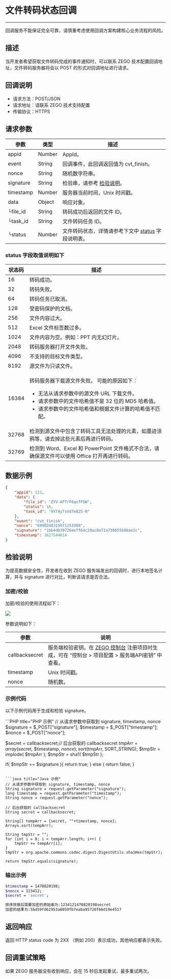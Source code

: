 # 文件转码状态回调

- - -

<Warning title="注意">回调服务不能保证完全可靠，请慎重考虑使用回调方案构建核心业务流程的风险。</Warning>

##  描述

当开发者希望获取文件转码完成的事件通知时，可以联系 ZEGO 技术配置回调地址，文件转码服务器将会以 POST 的形式对回调地址进行请求。

##  回调说明

- 请求方法：POST/JSON
- 请求地址：请联系 ZEGO 技术支持配置
- 传输协议：HTTPS

##  请求参数

| 参数 | 类型 | 描述 |
|---|---|---|
| appid | Number | AppId。 |
| event | String | 回调事件，此回调返回值为 cvt_finish。 |
| nonce | String | 随机数字符串。 |
| signature | String | 检验串，请参考 <a href="#检验说明">检验说明</a>。 |
| timestamp | Number | 服务器当前时间，Unix 时间戳。 |
| data | Object | 响应对象。 |
| └file_id | String | 转码成功后返回的文件 ID。 |
| └task_id | String | 文件转码任务 ID。 |
| └status | Number | 文件转码状态，详情请参考下文中 <a href="#status-字段取值说明如下">status</a> 字段说明表。 |


### status 字段取值说明如下

|状态码|描述|
|-----|----|
|16|转码成功。|
|32|转码失败。|
|64|转码任务已取消。|
|128|受密码保护的文档。|
|256|文件内容过大。|
|512|Excel 文件标签数过多。|
|1024|文件内容为空。例如：PPT 内无幻灯片。|
|2048|转码服务器打开文件失败。|
|4096|不支持的目标文件类型。|
|8192|源文件为只读文件。|
|16384|<p>转码服务器下载源文件失败。 可能的原因如下：</p><ul><li>无法从请求参数中的源文件 URL 下载文件。</li><li>请求参数中的文件哈希值不是 32 位的 MD5 哈希值。</li><li>请求参数中的文件哈希值和根据文件计算的哈希值不匹配。</li></ul> |
|32768|检测到源文件中包含了转码工具无法处理的元素，如墨迹涂鸦等，请去掉这些元素后再进行转码。|
|32769|检测到 Word、Excel 和 PowerPoint 文件格式不合法，请确保源文件可以使用 Office 打开再进行转码。|

##  数据示例

```json
{
    "appid": 123,
    "data": {
        "file_id": "ZYV-AFTrF6qnfFGW",
        "status": 16,
        "task_id": "9Y74yTsVd7e825-N"
    },
    "event": "cvt_finish",
    "nonce": "6990248315071153368",
    "signature": "1bb4db39726ee7f64c20ac0a71a730655b98ae2c",
    "timestamp": 1627544014
}
```

##  检验说明

为提高数据安全性，开发者在收到 ZEGO 服务端发出的回调时，进行本地签名计算，并与 signature 进行对比，判断该请求是否合法。

###  加密/校验

加密/校验的使用流程如下：

<Frame width="512" height="auto" caption="">
  <img src="https://storage.zego.im/sdk-doc/Pics/server/Callback/encryptVerifyProcess.png" />
</Frame>

参数说明如下：

| 参数 | 说明  |
|---- | ------ | 
| callbacksecret  | 服务端校验密钥。在 [ZEGO 控制台](https://console.zego.im/) 注册项目时生成，可在 “控制台 > 项目配置 > 服务端API密钥” 中查看。 | 
| timestamp| Unix 时间戳。|
| nonce | 随机数。|


### 示例代码

以下示例代码用于生成和检验 signature。

<CodeGroup>
```PHP title="PHP 示例"
// 从请求参数中获取到 signature, timestamp, nonce
$signature = $_POST["signature"];
$timestamp = $_POST["timestamp"];
$nonce = $_POST["nonce"];

$secret = callbacksecret;// 后台获取的 callbacksecret
$tmpArr = array($secret, $timestamp, $nonce);
sort($tmpArr, SORT_STRING);
$tmpStr = implode( $tmpArr );
$tmpStr = sha1( $tmpStr );

if( $tmpStr == $signature ){
    return true;
} else {
    return false;
}
```

```java title="Java 示例"
// 从请求参数中获取到 signature, timestamp, nonce
String signature = request.getParameter("signature");
long timestamp = request.getParameter("timestamp");
String nonce = request.getParameter("nonce");

// 后台获取的 callbacksecret
String secret = callbacksecret;

String[] tempArr = {secret, ""+timestamp, nonce};
Arrays.sort(tempArr);
        
String tmpStr = "";
for (int i = 0; i < tempArr.length; i++) {
    tmpStr += tempArr[i];
}
tmpStr = org.apache.commons.codec.digest.DigestUtils.sha1Hex(tmpStr);

return tmpStr.equals(signature);
```

</CodeGroup>

### 输出示例

```bash
$timestamp = 1470820198;
$nonce = 123412;
$secret = 'secret';

排序拼接后需要加密的原始串为:1234121470820198secret
加密的结果为:5bd59fd62953a8059fb7eaba95720f66d19e4517
```


##  返回响应

返回 HTTP status code 为 2XX （例如 200）表示成功，其他响应都表示失败。


##  回调重试策略

如果 ZEGO 服务器没有收到响应，会在 15 秒后发起重试，最多重试两次。
